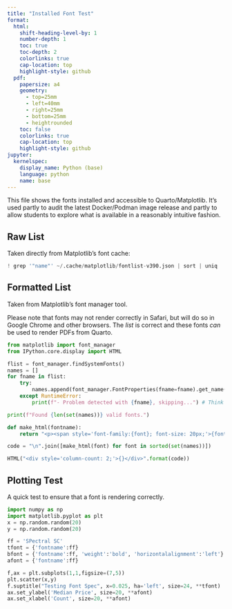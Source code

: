 ```yaml
---
title: "Installed Font Test"
format:
  html:
    shift-heading-level-by: 1
    number-depth: 1
    toc: true
    toc-depth: 2
    colorlinks: true
    cap-location: top
    highlight-style: github
  pdf:
    papersize: a4
    geometry:
      - top=25mm
      - left=40mm
      - right=25mm
      - bottom=25mm
      - heightrounded
    toc: false
    colorlinks: true
    cap-location: top
    highlight-style: github
jupyter:
  kernelspec:
    display_name: Python (base)
    language: python
    name: base
---
```


This file shows the fonts installed and accessible to Quarto/Matplotlib. It's used partly to audit the latest Docker/Podman image release and partly to allow students to explore what is available in a reasonably intuitive fashion.

## Raw List

Taken directly from Matplotlib's font cache:

```python
! grep '"name"' ~/.cache/matplotlib/fontlist-v390.json | sort | uniq
```

## Formatted List

Taken from Matplotlib's font manager tool.

::: {.callout-warning}

Please note that fonts may not render correctly in Safari, but will do so in Google Chrome and other browsers. The *list* is correct and these fonts *can* be used to render PDFs from Quarto.

:::

```python
from matplotlib import font_manager
from IPython.core.display import HTML

flist = font_manager.findSystemFonts()
names = []
for fname in flist:
    try:
        names.append(font_manager.FontProperties(fname=fname).get_name())
    except RuntimeError:
        print(f"- Problem detected with {fname}, skipping...") # Think the issue is emoji-support/colour fonts

print(f"Found {len(set(names))} valid fonts.")

def make_html(fontname):
    return "<p><span style='font-family:{font}; font-size: 20px;'>{font}</span></p>".format(font=fontname)

code = "\n".join([make_html(font) for font in sorted(set(names))])

HTML("<div style='column-count: 2;'>{}</div>".format(code))
```

## Plotting Test

A quick test to ensure that a font is rendering correctly.

```python
import numpy as np
import matplotlib.pyplot as plt
x = np.random.random(20)
y = np.random.random(20)

ff = 'SPectral SC'
tfont = {'fontname':ff}
bfont = {'fontname':ff, 'weight':'bold', 'horizontalalignment':'left'}
afont = {'fontname':ff}

f,ax = plt.subplots(1,1,figsize=(7,5))
plt.scatter(x,y)
f.suptitle("Testing Font Spec", x=0.025, ha='left', size=24, **tfont)
ax.set_ylabel('Median Price', size=20, **afont)
ax.set_xlabel('Count', size=20, **afont)
```


